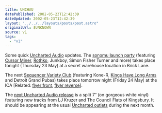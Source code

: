 ```yaml
---
title: UNCHAU
datePublished: 2002-05-23T12:42:39
dateUpdated: 2002-05-23T12:42:39
layout: "../../../layouts/posts/post.astro"
originalUrl: $UNKNOWN
source: v1
tags:
  - "v1"
---
```


Some quick [Uncharted Audio][1] updates. The [sonomu launch party][2] (featuring [Cursor Miner][3], [Rothko][4], Junkboy, Simon Fisher Turner and more) takes place tonight (Thursday 23 May) at a secret warehouse location in Brick Lane.

The next [Sequencer Variety Club][5] (featuring Kone-R, [Kings Have Long Arms][6] and Detroit Grand Pubas) takes place tomorrow night (Friday 24 May) at the ICA [Related: [flyer front][7], [flyer reverse][8]].

The [next Uncharted Audio release][9] is a split 7&#8243; (on gorgeous white vinyl) featuring new tracks from LJ Kruzer and The Council Flats of Kingsbury. It should be appearing at the usual [Uncharted outlets][10] during the next month.

[1]: http://www.unchartedaudio.com/ "Uncharted Audio"
[2]: http://party.sonomu.net/ "sonomu's big launch party - will be special"
[3]: http://www.cursorminer.com/ "official Cursor Miner website"
[4]: http://www.rothkomusic.co.uk/ "official Rothko website"
[5]: http://www.ica.org.uk/index.cfm?articleid=4522 "Sequencer Variety Club at the ICA"
[6]: http://www.kingshavelongarms.co.uk "Kings Have Long Arms"
[7]: http://www.unchartedaudio.com/news/archive/svc_24_may_1.jpg "Front of Sequencer Variety Club flyer"
[8]: http://www.unchartedaudio.com/news/archive/svc_24_may_2.jpg "Reverse of Sequencer Variety Club flyer"
[9]: http://www.unchartedaudio.com/releases/unch003/ "UNCH003: LJ Kruzer and The Council Flats of Kingsbury"
[10]: http://www.unchartedaudio.com/links/
